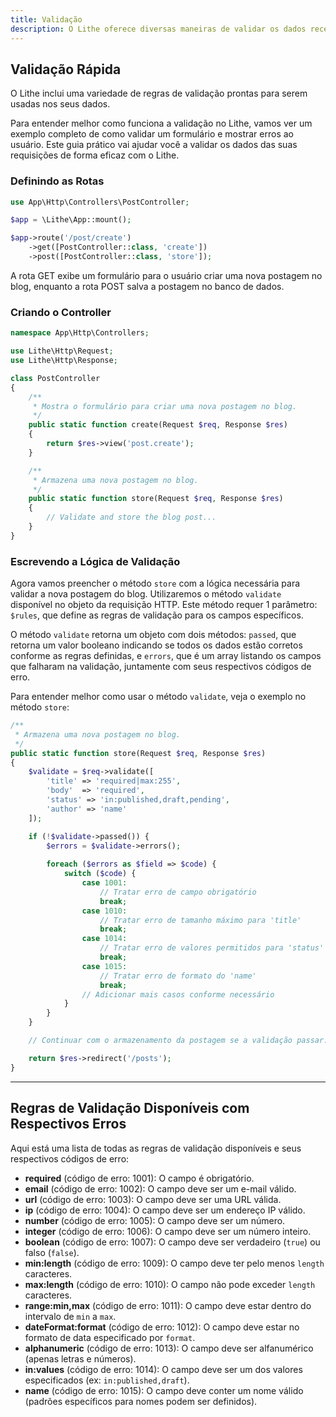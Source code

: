 ```yaml
---
title: Validação
description: O Lithe oferece diversas maneiras de validar os dados recebidos pela sua aplicação. Vamos explorar diferentes métodos disponíveis para garantir que seus dados estejam corretos antes de processá-los.
---
```


## Validação Rápida

O Lithe inclui uma variedade de regras de validação prontas para serem usadas nos seus dados.

Para entender melhor como funciona a validação no Lithe, vamos ver um exemplo completo de como validar um formulário e mostrar erros ao usuário. Este guia prático vai ajudar você a validar os dados das suas requisições de forma eficaz com o Lithe.

### Definindo as Rotas

```php
use App\Http\Controllers\PostController;

$app = \Lithe\App::mount();

$app->route('/post/create')
    ->get([PostController::class, 'create'])
    ->post([PostController::class, 'store']);
```

A rota GET exibe um formulário para o usuário criar uma nova postagem no blog, enquanto a rota POST salva a postagem no banco de dados.

### Criando o Controller

```php
namespace App\Http\Controllers;

use Lithe\Http\Request;
use Lithe\Http\Response;

class PostController
{
    /**
     * Mostra o formulário para criar uma nova postagem no blog.
     */
    public static function create(Request $req, Response $res)
    {
        return $res->view('post.create');
    }

    /**
     * Armazena uma nova postagem no blog.
     */
    public static function store(Request $req, Response $res)
    {
        // Validate and store the blog post...
    }
}
```

### Escrevendo a Lógica de Validação

Agora vamos preencher o método `store` com a lógica necessária para validar a nova postagem do blog. Utilizaremos o método `validate` disponível no objeto da requisição HTTP. Este método requer 1 parâmetro: `$rules`, que define as regras de validação para os campos específicos.

O método `validate` retorna um objeto com dois métodos: `passed`, que retorna um valor booleano indicando se todos os dados estão corretos conforme as regras definidas, e `errors`, que é um array listando os campos que falharam na validação, juntamente com seus respectivos códigos de erro.

Para entender melhor como usar o método `validate`, veja o exemplo no método `store`:

```php
/**
 * Armazena uma nova postagem no blog.
 */
public static function store(Request $req, Response $res)
{
    $validate = $req->validate([
        'title' => 'required|max:255',
        'body'  => 'required',
        'status' => 'in:published,draft,pending',
        'author' => 'name'
    ]);

    if (!$validate->passed()) {
        $errors = $validate->errors();
        
        foreach ($errors as $field => $code) {
            switch ($code) {
                case 1001:
                    // Tratar erro de campo obrigatório
                    break;
                case 1010:
                    // Tratar erro de tamanho máximo para 'title'
                    break;
                case 1014:
                    // Tratar erro de valores permitidos para 'status'
                    break;
                case 1015:
                    // Tratar erro de formato do 'name'
                    break;
                // Adicionar mais casos conforme necessário
            }
        }
    }

    // Continuar com o armazenamento da postagem se a validação passar...

    return $res->redirect('/posts');
}
```

---

## Regras de Validação Disponíveis com Respectivos Erros

Aqui está uma lista de todas as regras de validação disponíveis e seus respectivos códigos de erro:

- **required** (código de erro: 1001): O campo é obrigatório.
- **email** (código de erro: 1002): O campo deve ser um e-mail válido.
- **url** (código de erro: 1003): O campo deve ser uma URL válida.
- **ip** (código de erro: 1004): O campo deve ser um endereço IP válido.
- **number** (código de erro: 1005): O campo deve ser um número.
- **integer** (código de erro: 1006): O campo deve ser um número inteiro.
- **boolean** (código de erro: 1007): O campo deve ser verdadeiro (`true`) ou falso (`false`).
- **min:length** (código de erro: 1009): O campo deve ter pelo menos `length` caracteres.
- **max:length** (código de erro: 1010): O campo não pode exceder `length` caracteres.
- **range:min,max** (código de erro: 1011): O campo deve estar dentro do intervalo de `min` a `max`.
- **dateFormat:format** (código de erro: 1012): O campo deve estar no formato de data especificado por `format`.
- **alphanumeric** (código de erro: 1013): O campo deve ser alfanumérico (apenas letras e números).
- **in:values** (código de erro: 1014): O campo deve ser um dos valores especificados (ex: `in:published,draft`).
- **name** (código de erro: 1015): O campo deve conter um nome válido (padrões específicos para nomes podem ser definidos).
